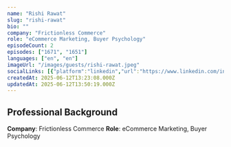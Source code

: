 ```yaml
---
name: "Rishi Rawat"
slug: "rishi-rawat"
bio: ""
company: "Frictionless Commerce"
role: "eCommerce Marketing, Buyer Psychology"
episodeCount: 2
episodes: ["1671", "1651"]
languages: ["en", "en"]
imageUrl: "/images/guests/rishi-rawat.jpeg"
socialLinks: [{"platform":"linkedin","url":"https://www.linkedin.com/in/rawatrishi/"}]
createdAt: 2025-06-12T13:23:08.000Z
updatedAt: 2025-06-12T13:50:19.000Z
---
```


## Professional Background

**Company**: Frictionless Commerce
**Role**: eCommerce Marketing, Buyer Psychology
